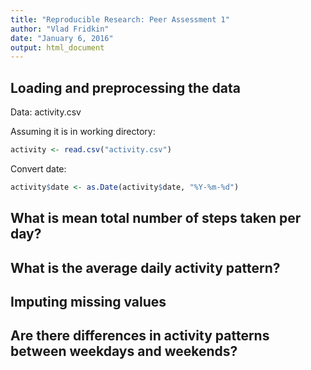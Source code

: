 ```yaml
---
title: "Reproducible Research: Peer Assessment 1"
author: "Vlad Fridkin"
date: "January 6, 2016"
output: html_document
---
```



## Loading and preprocessing the data
Data: activity.csv

Assuming it is in working directory:

```r
activity <- read.csv("activity.csv")
```
  
Convert date:

```r
activity$date <- as.Date(activity$date, "%Y-%m-%d")
```

## What is mean total number of steps taken per day?



## What is the average daily activity pattern?



## Imputing missing values



## Are there differences in activity patterns between weekdays and weekends?
